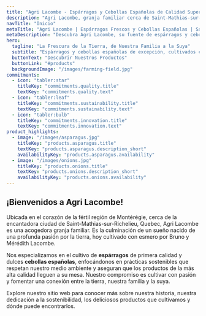 ```yaml
---
title: "Agri Lacombe - Espárragos y Cebollas Españolas de Calidad Superior"
description: "Agri Lacombe, granja familiar cerca de Saint-Mathias-sur-Richelieu, Quebec, especializada en el cultivo sostenible de espárragos y cebollas españolas frescas y de alta calidad."
navTitle: "Inicio"
metaTitle: "Agri Lacombe | Espárragos Frescos y Cebollas Españolas | Saint-Mathias-sur-Richelieu, QC"
metaDescription: "Descubra Agri Lacombe, su fuente de espárragos y cebollas españolas de primera calidad, cultivados de forma sostenible. Ubicados cerca de Saint-Mathias-sur-Richelieu, Quebec, nos dedicamos a la frescura de nuestra familia a la suya."
hero:
  tagline: "La Frescura de la Tierra, de Nuestra Familia a la Suya"
  subtitle: "Espárragos y cebollas españolas de excepción, cultivados con pasión y respeto en Saint-Mathias-sur-Richelieu, Quebec."
  buttonText: "Descubrir Nuestros Productos"
  buttonLink: "#products"
  backgroundImage: "/images/farming-field.jpg"
commitments:
  - icon: "tabler:star"
    titleKey: "commitments.quality.title"
    textKey: "commitments.quality.text"
  - icon: "tabler:leaf"
    titleKey: "commitments.sustainability.title"
    textKey: "commitments.sustainability.text"
  - icon: "tabler:bulb"
    titleKey: "commitments.innovation.title"
    textKey: "commitments.innovation.text"
product_highlights:
  - image: "/images/asparagus.jpg"
    titleKey: "products.asparagus.title"
    textKey: "products.asparagus.description_short" 
    availabilityKey: "products.asparagus.availability"
  - image: "/images/onions.jpg"
    titleKey: "products.onions.title"
    textKey: "products.onions.description_short" 
    availabilityKey: "products.onions.availability"
---
```


## ¡Bienvenidos a Agri Lacombe!

Ubicada en el corazón de la fértil región de Montérégie, cerca de la encantadora ciudad de Saint-Mathias-sur-Richelieu, Quebec, Agri Lacombe es una acogedora granja familiar. Es la culminación de un sueño nacido de una profunda pasión por la tierra, hoy cultivado con esmero por Bruno y Mérédith Lacombe.

Nos especializamos en el cultivo de **espárragos** de primera calidad y dulces **cebollas españolas**, enfocándonos en prácticas sostenibles que respetan nuestro medio ambiente y aseguran que los productos de la más alta calidad lleguen a su mesa. Nuestro compromiso es cultivar con pasión y fomentar una conexión entre la tierra, nuestra familia y la suya.

Explore nuestro sitio web para conocer más sobre nuestra historia, nuestra dedicación a la sostenibilidad, los deliciosos productos que cultivamos y dónde puede encontrarlos.
